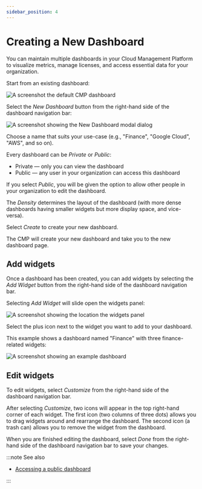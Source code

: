 ```yaml
---
sidebar_position: 4
---
```


# Creating a New Dashboard

You can maintain multiple dashboards in your Cloud Management Platform to visualize metrics, manage licenses, and access essential data for your organization.

Start from an existing dashboard:

![A screenshot the default CMP dashboard](../assets/png/cmp-dashboard.png)

Select the _New Dashboard_ button from the right-hand side of the dashboard navigation bar:

![A screenshot showing the _New Dashboard_ modal dialog](../assets/png/cmp-dashboard-add-new.png)

Choose a name that suits your use-case (e.g., "Finance", "Google Cloud", "AWS", and so on).

Every dashboard can be _Private_ or _Public_:

- Private &mdash; only you can view the dashboard
- Public &mdash; any user in your organization can access this dashboard

If you select _Public_, you will be given the option to allow other people in your organization to edit the dashboard.

The _Density_ determines the layout of the dashboard (with more dense dashboards having smaller widgets but more display space, and vice-versa).

Select _Create_ to create your new dashboard.

The CMP will create your new dashboard and take you to the new dashboard page.

## Add widgets

Once a dashboard has been created, you can add widgets by selecting the _Add Widget_ button from the right-hand side of the dashboard navigation bar.

Selecting _Add Widget_ will slide open the widgets panel:

![A screenshot showing the location the widgets panel](../assets/png/cmp-dashboard-new-add-widgets.png)

Select the plus icon next to the widget you want to add to your dashboard.

This example shows a dashboard named "Finance" with three finance-related widgets:

![A screenshot showing an example dashboard](../assets/png/cmp-dashboard-new-example.png)

## Edit widgets

To edit widgets, select _Customize_ from the right-hand side of the dashboard navigation bar.

After selecting _Customize_, two icons will appear in the top right-hand corner of each widget. The first icon (two columns of three dots) allows you to drag widgets around and rearrange the dashboard. The second icon (a trash can) allows you to remove the widget from the dashboard.

When you are finished editing the dashboard, select _Done_ from the right-hand side of the dashboard navigation bar to save your changes.

:::note See also

- [Accessing a public dashboard](accessing-a-public-dashboard.mdx)

:::

